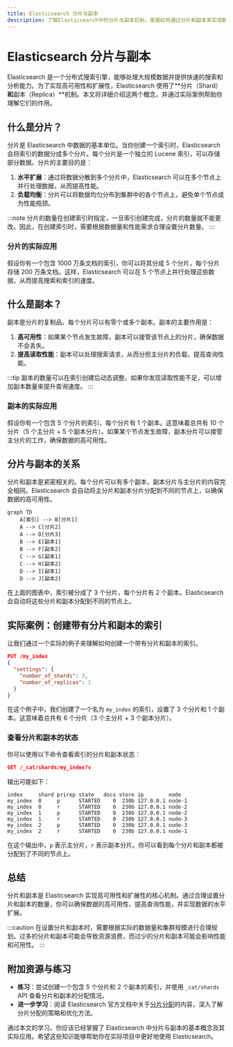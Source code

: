 ```yaml
---
title: Elasticsearch 分片与副本
description: 了解Elasticsearch中的分片与副本机制，掌握如何通过分片和副本来实现数据的高可用性和扩展性。
---
```


# Elasticsearch 分片与副本

Elasticsearch 是一个分布式搜索引擎，能够处理大规模数据并提供快速的搜索和分析能力。为了实现高可用性和扩展性，Elasticsearch 使用了**分片（Shard）**和**副本（Replica）**机制。本文将详细介绍这两个概念，并通过实际案例帮助你理解它们的作用。

## 什么是分片？

分片是 Elasticsearch 中数据的基本单位。当你创建一个索引时，Elasticsearch 会将索引的数据分成多个分片。每个分片是一个独立的 Lucene 索引，可以存储部分数据。分片的主要目的是：

1. **水平扩展**：通过将数据分散到多个分片中，Elasticsearch 可以在多个节点上并行处理数据，从而提高性能。
2. **负载均衡**：分片可以将数据均匀分布到集群中的各个节点上，避免单个节点成为性能瓶颈。

:::note
分片的数量在创建索引时指定，一旦索引创建完成，分片的数量就不能更改。因此，在创建索引时，需要根据数据量和性能需求合理设置分片数量。
:::

### 分片的实际应用

假设你有一个包含 1000 万条文档的索引，你可以将其分成 5 个分片，每个分片存储 200 万条文档。这样，Elasticsearch 可以在 5 个节点上并行处理这些数据，从而提高搜索和索引的速度。

## 什么是副本？

副本是分片的复制品。每个分片可以有零个或多个副本。副本的主要作用是：

1. **高可用性**：如果某个节点发生故障，副本可以接管该节点上的分片，确保数据不会丢失。
2. **提高读取性能**：副本可以处理搜索请求，从而分担主分片的负载，提高查询性能。

:::tip
副本的数量可以在索引创建后动态调整。如果你发现读取性能不足，可以增加副本数量来提升查询速度。
:::

### 副本的实际应用

假设你有一个包含 5 个分片的索引，每个分片有 1 个副本。这意味着总共有 10 个分片（5 个主分片 + 5 个副本分片）。如果某个节点发生故障，副本分片可以接管主分片的工作，确保数据的高可用性。

## 分片与副本的关系

分片和副本是紧密相关的。每个分片可以有多个副本，副本分片与主分片的内容完全相同。Elasticsearch 会自动将主分片和副本分片分配到不同的节点上，以确保数据的高可用性。

```mermaid
graph TD
    A[索引] --> B[分片1]
    A --> C[分片2]
    A --> D[分片3]
    B --> E[副本1]
    B --> F[副本2]
    C --> G[副本1]
    C --> H[副本2]
    D --> I[副本1]
    D --> J[副本2]
```

在上面的图表中，索引被分成了 3 个分片，每个分片有 2 个副本。Elasticsearch 会自动将这些分片和副本分配到不同的节点上。

## 实际案例：创建带有分片和副本的索引

让我们通过一个实际的例子来理解如何创建一个带有分片和副本的索引。

```json
PUT /my_index
{
  "settings": {
    "number_of_shards": 3,
    "number_of_replicas": 1
  }
}
```

在这个例子中，我们创建了一个名为 `my_index` 的索引，设置了 3 个分片和 1 个副本。这意味着总共有 6 个分片（3 个主分片 + 3 个副本分片）。

### 查看分片和副本的状态

你可以使用以下命令查看索引的分片和副本状态：

```json
GET /_cat/shards/my_index?v
```

输出可能如下：

```
index     shard prirep state   docs store ip        node
my_index  0     p      STARTED    0  230b 127.0.0.1 node-1
my_index  0     r      STARTED    0  230b 127.0.0.1 node-2
my_index  1     p      STARTED    0  230b 127.0.0.1 node-2
my_index  1     r      STARTED    0  230b 127.0.0.1 node-3
my_index  2     p      STARTED    0  230b 127.0.0.1 node-3
my_index  2     r      STARTED    0  230b 127.0.0.1 node-1
```

在这个输出中，`p` 表示主分片，`r` 表示副本分片。你可以看到每个分片和副本都被分配到了不同的节点上。

## 总结

分片和副本是 Elasticsearch 实现高可用性和扩展性的核心机制。通过合理设置分片和副本的数量，你可以确保数据的高可用性、提高查询性能，并实现数据的水平扩展。

:::caution
在设置分片和副本时，需要根据实际的数据量和集群规模进行合理规划。过多的分片和副本可能会导致资源浪费，而过少的分片和副本可能会影响性能和可用性。
:::

## 附加资源与练习

- **练习**：尝试创建一个包含 5 个分片和 2 个副本的索引，并使用 `_cat/shards` API 查看分片和副本的分配情况。
- **进一步学习**：阅读 Elasticsearch 官方文档中关于[分片分配](https://www.elastic.co/guide/en/elasticsearch/reference/current/index-modules-shards.html)的内容，深入了解分片分配的策略和优化方法。

通过本文的学习，你应该已经掌握了 Elasticsearch 中分片与副本的基本概念及其实际应用。希望这些知识能够帮助你在实际项目中更好地使用 Elasticsearch。